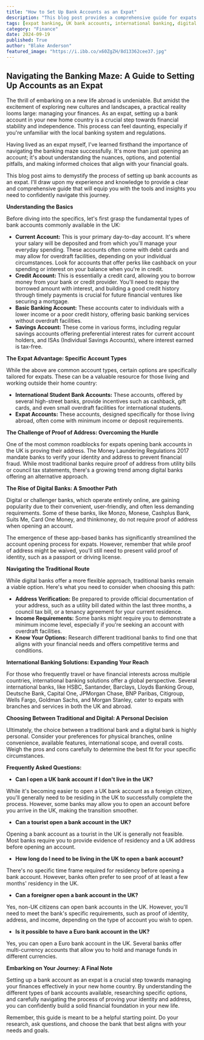 ```yaml
---
title: "How to Set Up Bank Accounts as an Expat"
description: "This blog post provides a comprehensive guide for expats looking to set up bank accounts in the UK. It covers the essential account types, explains the challenges of proving address, and outlines the benefits of digital banking. The post also discusses traditional banking options and international banking solutions, helping you make informed choices for your financial needs."
tags: [expat banking, UK bank accounts, international banking, digital banking, proof of address, expat finance, financial services, UK finance, banking for expats, expat guide]
category: "Finance"
date: 2024-09-19
published: True
author: "Blake Anderson"
featured_image: "https://i.ibb.co/x60ZgZH/8d13362cee37.jpg"
---
```


## Navigating the Banking Maze: A Guide to Setting Up Accounts as an Expat

The thrill of embarking on a new life abroad is undeniable. But amidst the excitement of exploring new cultures and landscapes, a practical reality looms large: managing your finances. As an expat, setting up a bank account in your new home country is a crucial step towards financial stability and independence. This process can feel daunting, especially if you're unfamiliar with the local banking system and regulations.

Having lived as an expat myself, I've learned firsthand the importance of navigating the banking maze successfully.  It's more than just opening an account; it's about understanding the nuances, options, and potential pitfalls, and making informed choices that align with your financial goals.

This blog post aims to demystify the process of setting up bank accounts as an expat. I'll draw upon my experience and knowledge to provide a clear and comprehensive guide that will equip you with the tools and insights you need to confidently navigate this journey. 

**Understanding the Basics**

Before diving into the specifics, let's first grasp the fundamental types of bank accounts commonly available in the UK:

* **Current Account:** This is your primary day-to-day account. It's where your salary will be deposited and from which you'll manage your everyday spending. These accounts often come with debit cards and may allow for overdraft facilities, depending on your individual circumstances.  Look for accounts that offer perks like cashback on your spending or interest on your balance when you're in credit. 
* **Credit Account:** This is essentially a credit card, allowing you to borrow money from your bank or credit provider. You'll need to repay the borrowed amount with interest, and building a good credit history through timely payments is crucial for future financial ventures like securing a mortgage.
* **Basic Banking Account:** These accounts cater to individuals with a lower income or a poor credit history, offering basic banking services without overdraft facilities. 
* **Savings Account:** These come in various forms, including regular savings accounts offering preferential interest rates for current account holders, and ISAs (Individual Savings Accounts), where interest earned is tax-free. 

**The Expat Advantage: Specific Account Types**

While the above are common account types, certain options are specifically tailored for expats. These can be a valuable resource for those living and working outside their home country: 

* **International Student Bank Accounts:**  These accounts, offered by several high-street banks, provide incentives such as cashback, gift cards, and even small overdraft facilities for international students.
* **Expat Accounts:** These accounts, designed specifically for those living abroad, often come with minimum income or deposit requirements.

**The Challenge of Proof of Address: Overcoming the Hurdle**

One of the most common roadblocks for expats opening bank accounts in the UK is proving their address.  The Money Laundering Regulations 2017 mandate banks to verify your identity and address to prevent financial fraud. While most traditional banks require proof of address from utility bills or council tax statements, there's a growing trend among digital banks offering an alternative approach.

**The Rise of Digital Banks: A Smoother Path**

Digital or challenger banks, which operate entirely online, are gaining popularity due to their convenient, user-friendly, and often less demanding requirements. Some of these banks, like Monzo, Monese, Cashplus Bank, Suits Me, Card One Money, and thinkmoney, do not require proof of address when opening an account. 

The emergence of these app-based banks has significantly streamlined the account opening process for expats. However, remember that while proof of address might be waived, you'll still need to present valid proof of identity, such as a passport or driving license.

**Navigating the Traditional Route**

While digital banks offer a more flexible approach, traditional banks remain a viable option. Here's what you need to consider when choosing this path:

* **Address Verification:**  Be prepared to provide official documentation of your address, such as a utility bill dated within the last three months, a council tax bill, or a tenancy agreement for your current residence.
* **Income Requirements:** Some banks might require you to demonstrate a minimum income level, especially if you're seeking an account with overdraft facilities.
* **Know Your Options:**  Research different traditional banks to find one that aligns with your financial needs and offers competitive terms and conditions.

**International Banking Solutions: Expanding Your Reach**

For those who frequently travel or have financial interests across multiple countries, international banking solutions offer a global perspective. Several international banks, like HSBC, Santander, Barclays, Lloyds Banking Group, Deutsche Bank, Capital One, JPMorgan Chase, BNP Paribas, Citigroup, Wells Fargo, Goldman Sachs, and Morgan Stanley, cater to expats with branches and services in both the UK and abroad.

**Choosing Between Traditional and Digital: A Personal Decision**

Ultimately, the choice between a traditional bank and a digital bank is highly personal.  Consider your preferences for physical branches, online convenience, available features, international scope, and overall costs. Weigh the pros and cons carefully to determine the best fit for your specific circumstances.

**Frequently Asked Questions:**

* **Can I open a UK bank account if I don't live in the UK?**

While it's becoming easier to open a UK bank account as a foreign citizen, you'll generally need to be residing in the UK to successfully complete the process. However, some banks may allow you to open an account before you arrive in the UK, making the transition smoother. 

* **Can a tourist open a bank account in the UK?**

Opening a bank account as a tourist in the UK is generally not feasible. Most banks require you to provide evidence of residency and a UK address before opening an account.

* **How long do I need to be living in the UK to open a bank account?**

There's no specific time frame required for residency before opening a bank account. However, banks often prefer to see proof of at least a few months' residency in the UK. 

* **Can a foreigner open a bank account in the UK?**

Yes, non-UK citizens can open bank accounts in the UK.  However, you'll need to meet the bank's specific requirements, such as proof of identity, address, and income, depending on the type of account you wish to open. 

* **Is it possible to have a Euro bank account in the UK?**

Yes, you can open a Euro bank account in the UK. Several banks offer multi-currency accounts that allow you to hold and manage funds in different currencies.

**Embarking on Your Journey: A Final Note**

Setting up a bank account as an expat is a crucial step towards managing your finances effectively in your new home country. By understanding the different types of bank accounts available, researching specific options, and carefully navigating the process of proving your identity and address, you can confidently build a solid financial foundation in your new life. 

Remember, this guide is meant to be a helpful starting point. Do your research, ask questions, and choose the bank that best aligns with your needs and goals. 